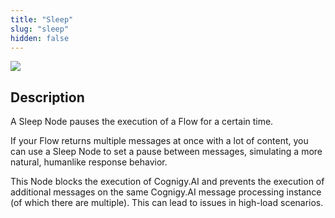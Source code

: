 ```yaml
---
title: "Sleep"
slug: "sleep"
hidden: false
---
```


<Frame>
  <img class="image-center" src="/_assets/ai/develop/node-reference/logic/sleep.png" style={{ width: 'auto' }} />
</Frame>

## Description

A Sleep Node pauses the execution of a Flow for a certain time.

If your Flow returns multiple messages at once with a lot of content, you can use a Sleep Node to set a pause between messages, simulating a more natural, humanlike response behavior.

<Warning>
  This Node blocks the execution of Cognigy.AI and prevents the execution of additional messages on the same Cognigy.AI message processing instance (of which there are multiple). This can lead to issues in high-load scenarios.
</Warning>